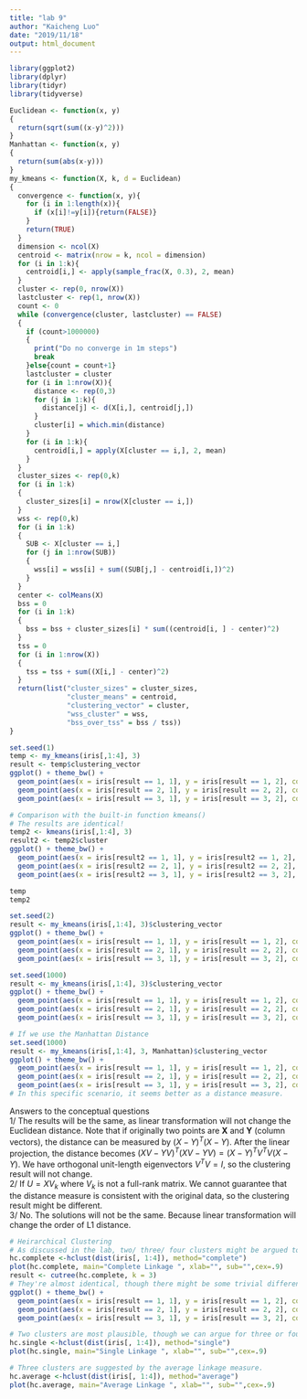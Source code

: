 ```yaml
---
title: "lab 9"
author: "Kaicheng Luo"
date: "2019/11/18"
output: html_document
---
```


```r
library(ggplot2)
library(dplyr)
library(tidyr)
library(tidyverse)
```

```r
Euclidean <- function(x, y)
{
  return(sqrt(sum((x-y)^2)))
}
Manhattan <- function(x, y)
{
  return(sum(abs(x-y)))
}
my_kmeans <- function(X, k, d = Euclidean)
{
  convergence <- function(x, y){
    for (i in 1:length(x)){
      if (x[i]!=y[i]){return(FALSE)}
    }
    return(TRUE)
  }
  dimension <- ncol(X)
  centroid <- matrix(nrow = k, ncol = dimension)
  for (i in 1:k){
    centroid[i,] <- apply(sample_frac(X, 0.3), 2, mean)
  }
  cluster <- rep(0, nrow(X))
  lastcluster <- rep(1, nrow(X))
  count <- 0
  while (convergence(cluster, lastcluster) == FALSE)
  {
    if (count>1000000)
    {
      print("Do no converge in 1m steps")
      break
    }else{count = count+1}
    lastcluster = cluster
    for (i in 1:nrow(X)){
      distance <- rep(0,3)
      for (j in 1:k){
        distance[j] <- d(X[i,], centroid[j,])
      }
      cluster[i] = which.min(distance)
    }
    for (i in 1:k){
      centroid[i,] = apply(X[cluster == i,], 2, mean)
    }
  }
  cluster_sizes <- rep(0,k)
  for (i in 1:k)
  {
    cluster_sizes[i] = nrow(X[cluster == i,])
  }
  wss <- rep(0,k)
  for (i in 1:k)
  {
    SUB <- X[cluster == i,]
    for (j in 1:nrow(SUB))
    {
      wss[i] = wss[i] + sum((SUB[j,] - centroid[i,])^2)
    }
  }
  center <- colMeans(X)
  bss = 0
  for (i in 1:k)
  {
    bss = bss + cluster_sizes[i] * sum((centroid[i, ] - center)^2)
  }
  tss = 0
  for (i in 1:nrow(X))
  {
    tss = tss + sum((X[i,] - center)^2)
  }
  return(list("cluster_sizes" = cluster_sizes,
              "cluster_means" = centroid,
              "clustering_vector" = cluster,
              "wss_cluster" = wss,
              "bss_over_tss" = bss / tss))
}
```

```r
set.seed(1)
temp <- my_kmeans(iris[,1:4], 3)
result <- temp$clustering_vector
ggplot() + theme_bw() +
  geom_point(aes(x = iris[result == 1, 1], y = iris[result == 1, 2], color = "Group 1")) +
  geom_point(aes(x = iris[result == 2, 1], y = iris[result == 2, 2], color = "Group 2")) +
  geom_point(aes(x = iris[result == 3, 1], y = iris[result == 3, 2], color = "Group 3"))

# Comparison with the built-in function kmeans()
# The results are identical!
temp2 <- kmeans(iris[,1:4], 3)
result2 <- temp2$cluster
ggplot() + theme_bw() +
  geom_point(aes(x = iris[result2 == 1, 1], y = iris[result2 == 1, 2], color = "Group 1")) +
  geom_point(aes(x = iris[result2 == 2, 1], y = iris[result2 == 2, 2], color = "Group 2")) +
  geom_point(aes(x = iris[result2 == 3, 1], y = iris[result2 == 3, 2], color = "Group 3"))

temp
temp2
```

```r
set.seed(2)
result <- my_kmeans(iris[,1:4], 3)$clustering_vector
ggplot() + theme_bw() +
  geom_point(aes(x = iris[result == 1, 1], y = iris[result == 1, 2], color = "Group 1")) +
  geom_point(aes(x = iris[result == 2, 1], y = iris[result == 2, 2], color = "Group 2")) +
  geom_point(aes(x = iris[result == 3, 1], y = iris[result == 3, 2], color = "Group 3"))
```

```r
set.seed(1000)
result <- my_kmeans(iris[,1:4], 3)$clustering_vector
ggplot() + theme_bw() +
  geom_point(aes(x = iris[result == 1, 1], y = iris[result == 1, 2], color = "Group 1")) +
  geom_point(aes(x = iris[result == 2, 1], y = iris[result == 2, 2], color = "Group 2")) +
  geom_point(aes(x = iris[result == 3, 1], y = iris[result == 3, 2], color = "Group 3"))
```

```r
# If we use the Manhattan Distance
set.seed(1000)
result <- my_kmeans(iris[,1:4], 3, Manhattan)$clustering_vector
ggplot() + theme_bw() +
  geom_point(aes(x = iris[result == 1, 1], y = iris[result == 1, 2], color = "Group 1")) +
  geom_point(aes(x = iris[result == 2, 1], y = iris[result == 2, 2], color = "Group 2")) +
  geom_point(aes(x = iris[result == 3, 1], y = iris[result == 3, 2], color = "Group 3"))
# In this specific scenario, it seems better as a distance measure.
```

Answers to the conceptual questions  
1/ The results will be the same, as linear transformation will not change the Euclidean distance. Note that if originally two points are $\mathbf{X}$ and $\mathbf{Y}$ (column vectors), the distance can be measured by $(X-Y)^T(X-Y)$. After the linear projection, the distance becomes $(XV - YV)^T(XV-YV) = (X-Y)^TV^TV(X-Y)$. We have orthogonal unit-length eigenvectors $V^TV = I$, so the clustering result will not change.  
2/ If $U=XV_k$ where $V_k$ is not a full-rank matrix. We cannot guarantee that the distance measure is consistent with the original data, so the clustering result might be different.  
3/ No. The solutions will not be the same. Because linear transformation will change the order of L1 distance.


```r
# Heirarchical Clustering
# As discussed in the lab, two/ three/ four clusters might be argued to be optimal when we're using complete linkage
hc.complete <-hclust(dist(iris[, 1:4]), method="complete")
plot(hc.complete, main="Complete Linkage ", xlab="", sub="",cex=.9)
result <- cutree(hc.complete, k = 3)
# They're almost identical, though there might be some trivial differences due to the instability of kmeans algorithm
ggplot() + theme_bw() +
  geom_point(aes(x = iris[result == 1, 1], y = iris[result == 1, 2], color = "Group 1")) +
  geom_point(aes(x = iris[result == 2, 1], y = iris[result == 2, 2], color = "Group 2")) +
  geom_point(aes(x = iris[result == 3, 1], y = iris[result == 3, 2], color = "Group 3"))

# Two clusters are most plausible, though we can argue for three or four setting height \in (.5,1)
hc.single <-hclust(dist(iris[, 1:4]), method="single")
plot(hc.single, main="Single Linkage ", xlab="", sub="",cex=.9)

# Three clusters are suggested by the average linkage measure.
hc.average <-hclust(dist(iris[, 1:4]), method="average")
plot(hc.average, main="Average Linkage ", xlab="", sub="",cex=.9)
```


